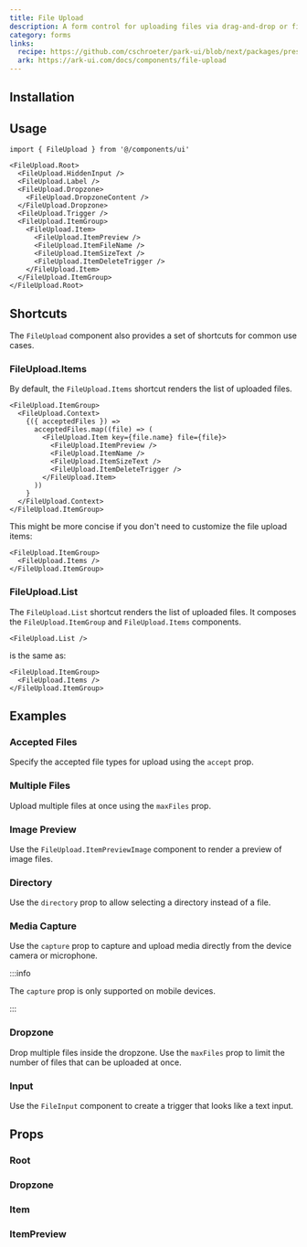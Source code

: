 ```yaml
---
title: File Upload
description: A form control for uploading files via drag-and-drop or file browser.
category: forms
links:
  recipe: https://github.com/cschroeter/park-ui/blob/next/packages/preset/src/recipes/file-upload.ts
  ark: https://ark-ui.com/docs/components/file-upload
---
```


<ComponentExample name="basic" />

## Installation

<InstallationGuide />

## Usage

```tsx
import { FileUpload } from '@/components/ui'
```

```tsx
<FileUpload.Root>
  <FileUpload.HiddenInput />
  <FileUpload.Label />
  <FileUpload.Dropzone>
    <FileUpload.DropzoneContent />
  </FileUpload.Dropzone>
  <FileUpload.Trigger />
  <FileUpload.ItemGroup>
    <FileUpload.Item>
      <FileUpload.ItemPreview />
      <FileUpload.ItemFileName />
      <FileUpload.ItemSizeText />
      <FileUpload.ItemDeleteTrigger />
    </FileUpload.Item>
  </FileUpload.ItemGroup>
</FileUpload.Root>
```

## Shortcuts

The `FileUpload` component also provides a set of shortcuts for common use cases.

### FileUpload.Items

By default, the `FileUpload.Items` shortcut renders the list of uploaded files.

```tsx
<FileUpload.ItemGroup>
  <FileUpload.Context>
    {({ acceptedFiles }) =>
      acceptedFiles.map((file) => (
        <FileUpload.Item key={file.name} file={file}>
          <FileUpload.ItemPreview />
          <FileUpload.ItemName />
          <FileUpload.ItemSizeText />
          <FileUpload.ItemDeleteTrigger />
        </FileUpload.Item>
      ))
    }
  </FileUpload.Context>
</FileUpload.ItemGroup>
```

This might be more concise if you don't need to customize the file upload items:

```tsx
<FileUpload.ItemGroup>
  <FileUpload.Items />
</FileUpload.ItemGroup>
```

### FileUpload.List

The `FileUpload.List` shortcut renders the list of uploaded files. It composes the `FileUpload.ItemGroup` and `FileUpload.Items` components.

```tsx
<FileUpload.List />
```

is the same as:

```tsx
<FileUpload.ItemGroup>
  <FileUpload.Items />
</FileUpload.ItemGroup>
```

## Examples

### Accepted Files

Specify the accepted file types for upload using the `accept` prop.

<ComponentExample name="acceptedFiles" />

### Multiple Files

Upload multiple files at once using the `maxFiles` prop.

<ComponentExample name="maxFiles" />

### Image Preview

Use the `FileUpload.ItemPreviewImage` component to render a preview of image files.

<ComponentExample name="imagePreview" />

### Directory

Use the `directory` prop to allow selecting a directory instead of a file.

<ComponentExample name="directory" />

### Media Capture

Use the `capture` prop to capture and upload media directly from the device camera or microphone.

:::info

The `capture` prop is only supported on mobile devices.

:::

<ComponentExample name="mediaCapture" />

### Dropzone

Drop multiple files inside the dropzone. Use the `maxFiles` prop to limit the number of files that can be uploaded at once.

<ComponentExample name="dropzone" />

### Input

Use the `FileInput` component to create a trigger that looks like a text input.

<ComponentExample name="withInput" />

## Props

### Root

<PropsTable part="Root" />

### Dropzone

<PropsTable part="Dropzone" />

### Item

<PropsTable part="Item" />

### ItemPreview

<PropsTable part="ItemPreview" />
